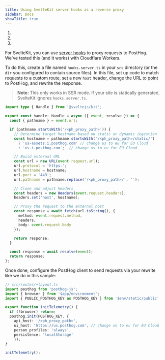 ```yaml
---
title: Using SvelteKit server hooks as a reverse proxy
sidebar: Docs
showTitle: true
---
```



<CalloutBox icon="IconWarning" title="Warning" type="fyi">

  1. <ProxyWarning />
  2. <RegionWarning />
  3. <ProxyPathNamesWarning />

</CalloutBox>

For SvelteKit, you can use [server hooks](https://svelte.dev/docs/kit/hooks#Server-hooks) to proxy requests to PostHog. We've tested this (and it works) with Cloudflare Workers. 

To do this, create a file named `hooks.server.ts` in your `src` directory (or the `dir` you configured to contain source files). In this file, set up code to match requests to a custom route, set a new `host` header, change the URL to point to PostHog, and rewrite the response. 

> **Note:** This only works in SSR mode. If your site is statically generated, SvelteKit ignores `hooks.server.ts`. 

```ts
import type { Handle } from '@sveltejs/kit';

export const handle: Handle = async ({ event, resolve }) => {
  const { pathname } = event.url;

  if (pathname.startsWith('/<ph_proxy_path>')) {
    // Determine target hostname based on static or dynamic ingestion
    const hostname = pathname.startsWith('/<ph_proxy_path>/static/')
      ? 'us-assets.i.posthog.com' // change us to eu for EU Cloud
      : 'us.i.posthog.com';  // change us to eu for EU Cloud

    // Build external URL
    const url = new URL(event.request.url);
    url.protocol = 'https:';
    url.hostname = hostname;
    url.port = '443';
    url.pathname = pathname.replace('/<ph_proxy_path>/', '');

    // Clone and adjust headers
    const headers = new Headers(event.request.headers);
    headers.set('host', hostname);

    // Proxy the request to the external host
    const response = await fetch(url.toString(), {
      method: event.request.method,
      headers,
      body: event.request.body
    });

    return response;
  }

  const response = await resolve(event);
  return response;
};
```

Once done, configure the PostHog client to send requests via your rewrite like we do in this sample: 

```ts
// src/routes/+layout.ts
import posthog from 'posthog-js';
import { browser } from '$app/environment';
import { PUBLIC_POSTHOG_KEY as POSTHOG_KEY } from '$env/static/public';

export function initTelemetry() {
  if (!browser) return;
  posthog.init(POSTHOG_KEY, {
    api_host: '/<ph_proxy_path>',
    ui_host: 'https://us.posthog.com', // change us to eu for EU Cloud
    person_profiles: 'always',
    persistence: 'localStorage'
	});
}

initTelemetry();
```
